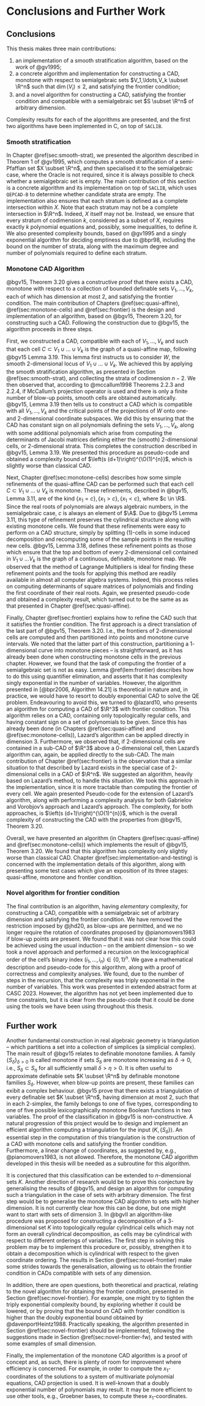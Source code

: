 # Conclusions and Further Work {#sec:conclusions}

## Conclusions

This thesis makes three main contributions:

1. an implementation of a smooth stratification algorithm, based on the work of @gv1995;
1. a concrete algorithm and implementation for constructing a CAD, monotone with respect to semialgebraic sets $V_1,\ldots,V_k \subset \R^n$ such that $\dim(V_i) \le 2$, and satisfying the frontier condition;
1. and a novel algorithm for constructing a CAD, satisfying the frontier condition and compatible with a semialgebraic set $S \subset \R^n$ of arbitrary dimension.

Complexity results for each of the algorithms are presented, and the first two algorithms have been implemented in C, on top of `SACLIB`.

### Smooth stratification

In Chapter \@ref(sec:smooth-strat), we presented the algorithm described in Theorem 1 of @gv1995, which computes a smooth stratification of a semi-Pfaffian set $X \subset \R^n$, and then specialised it to the semialgebraic case, where the Oracle is not required, since it is always possible to check whether a semialgebraic set is empty. The main contribution of this section is a concrete algorithm and its implementation on top of `SACLIB`, which uses `QEPCAD-B` to determine whether candidate strata are empty. The implementation also ensures that each stratum is defined as a complete intersection within $X$. Note that each stratum may not be a complete intersection in $\R^n$. Indeed, $X$ itself may not be. Instead, we ensure that every stratum of codimension $k$, considered as a subset of $X$, requires exactly $k$ polynomial equations and, possibly, some inequalities, to define it.
We also presented complexity bounds, based on @gv1995 and a singly exponential algorithm for deciding emptiness due to @bpr98, including the bound on the number of strata, along with the maximum degree and number of polynomials required to define each stratum.

### Monotone CAD Algorithm

@bgv15, Theorem 3.20 gives a constructive proof that there exists a CAD, monotone with respect to a collection of bounded definable sets $V_1,\ldots,V_k$, each of which has dimension at most $2$, and satisfying the frontier condition. The main contribution of Chapters \@ref(sec:quasi-affine), \@ref(sec:monotone-cells) and \@ref(sec:frontier) is the design and implementation of an algorithm, based on @bgv15, Theorem 3.20, for constructing such a CAD. Following the construction due to @bgv15, the algorithm proceeds in three steps.

First, we constructed a CAD, compatible with each of $V_1,\ldots,V_k$ and such that each cell $C \subset V_1 \cup \ldots \cup V_k$ is the graph of a quasi-affine map, following @bgv15 Lemma 3.19. This lemma first instructs us to consider $W$, the smooth $2$-dimensional locus of $V_1 \cup \ldots \cup V_k$.
We achieved this by applying the smooth stratification algorithm, as presented in Section \@ref(sec:smooth-strat), and collecting the strata of codimension $n-2$.
We then observed that, according to @mccallum1998 Theorems 2.2.3 and 2.2.4, if McCallum's projection operator is used and there is only a finite number of blow-up points, smooth cells are obtained automatically.
@bgv15, Lemma 3.19 then tells us to construct a CAD which is compatible with all $V_1,\ldots,V_k$ and the critical
points of the projections of $W$ onto one- and $2$-dimensional coordinate subspaces. 
We did this by ensuring that the CAD has constant sign on all polynomials defining the sets $V_1,\ldots,V_k$, along with some additional polynomials which arise from computing the determinants of Jacobi matrices defining either the (smooth) $2$-dimensional cells, or $2$-dimensional strata.
This completes the construction described in @bgv15, Lemma 3.19. 
We presented this procedure as pseudo-code and obtained a complexity bound of
$\left(s (d+1)\right)^{\O(1)^{n}}$, which is slightly worse than classical CAD.

Next, Chapter \@ref(sec:monotone-cells) describes how some simple refinements of the quasi-affine CAD can be performed such that each cell $C \subset V_1 \cup \ldots \cup V_k$ is monotone. These refinements, described in @bgv15, Lemma 3.11, are of the kind $\{ x_1 = c \}, \{ x_1 > c \}, \{ x_1 < c \}$, where $c \in \R$. 
Since the real roots of polynomials are always algebraic numbers, in the semialgebraic case, $c$ is always an element of $\A$. Due to @bgv15 Lemma 3.11, this type of refinement preserves the cylindrical structure along with existing monotone cells.
We found that these refinements were easy to perform on a CAD structure, simply by splitting $(1)$-cells in some induced decomposition and recomputing some of the sample points in the resulting new cells.
@bgv15, Lemma 3.18, defines these refinement points as those which ensure that the top and bottom of every $2$-dimensional cell contained in $V_1\cup \ldots V_k$ is the graph of a continuous, definable, monotone map. 
We observed that the method of Lagrange Multipliers is ideal for finding these refinement points and the tools for applying this method are readily available in almost all computer algebra systems. 
Indeed, this process relies on computing determinants of square matrices of polynomials and finding the first coordinate of their real roots.
Again, we presented pseudo-code and obtained a complexity result, which turned out to be the same as as that presented in Chapter \@ref(sec:quasi-affine).

Finally, Chapter \@ref(sec:frontier) explains how to refine the CAD such that it satisfies the frontier condition. 
The first approach is a direct translation of the last part of @bgv15, Theorem 3.20. I.e., the frontiers of $2$-dimensional
cells are computed and then partitioned into points and monotone curve intervals. 
We noted that the latter part of this construction,
partitioning a $1$-dimensional curve into monotone pieces -- is straightforward, as it has already been done when constructing monotone cells in the previous chapter.
However, we found that the task of computing the frontier of a semialgebraic set is not as easy. Lemma \@ref(lem:frontier) describes how to do this using quantifier elimination, and asserts that it has complexity singly exponential in the number of variables. However, the algorithm presented in [@bpr2006, Algorithm 14.21] is theoretical in nature and, in practice, we would have to resort to doubly exponential CAD to solve the QE problem.
Endeavouring to avoid this, we turned to @lazard10, who presents an algorithm for computing a CAD of $\R^3$ with
frontier condition. This algorithm relies on a CAD, containing only topologically regular cells, and having constant
sign on a set of polynomials to be given. Since this has already been done (in Chapters \@ref(sec:quasi-affine) and
\@ref(sec:monotone-cells)), Lazard's algorithm can be applied directly in dimension $3$. 
Furthermore, we observed that, if $2$-dimensional
cells are contained in a sub-CAD of $\R^3$ above a $0$-dimensional cell, then Lazard's algorithm can, again, be applied directly to the sub-CAD.
The main contribution of Chapter \@ref(sec:frontier) is the observation that a similar situation to that described by Lazard exists in the special case of $2$-dimensional cells in a CAD of $\R^n$. We suggested an algorithm, heavily based on Lazard's method, to handle this situation.
We took this approach in the implementation, since it is more tractable than computing the frontier of every cell.
We again presented Pseudo-code for the extension of Lazard's algorithm, along with performing a complexity analysis for both Gabrielov and Vorobjov's approach and Lazard's approach. 
The complexity, for both approaches, is $\left(s (d+1)\right)^{\O(1)^{n}}$, which is the overall complexity of constructing the CAD with the properties from @bgv15, Theorem 3.20.

Overall, we have presented an algorithm (in Chapters \@ref(sec:quasi-affine) and \@ref(sec:monotone-cells)) which implements the result of @bgv15, Theorem 3.20. We found that this algorithm has complexity only slightly worse than classical CAD.
Chapter \@ref(sec:implementation-and-testing) is concerned with the implementation details of this algorithm, along with presenting some test cases which give an exposition of its three stages: quasi-affine, monotone and frontier condition.

### Novel algorithm for frontier condition

The final contribution is an algorithm, having *elementary* complexity, for constructing a CAD, compatible with a semialgebraic set of arbitrary dimension and satisfying the frontier condition.
We have removed the restriction imposed by @jhd20, as blow-ups are permitted, and we no longer require the rotation of coordinates proposed by @pianomovers1983 if blow-up points are present.
We found that it was not clear how this could be achieved using the usual induction -- on the ambient dimension -- so we took a novel approach
and performed a recursion on the lexicographical order of the cell's binary index $(i_1,\ldots,i_n) \in \{0,1\}^n$. 
We gave a mathematical description and pseudo-code for this algorithm, along with a proof of correctness and complexity analyses.
We found, due to the number of steps in the recursion, that the complexity was triply exponential in the number of variables.
This work was presented in extended abstract form at CASC 2023. 
However, the algorithm has not yet been implemented due to time constraints, but it is clear from the pseudo-code that it could be done using the tools we have been using throughout this thesis.

## Further work

Another fundamental construction in real algebraic geometry is triangulation -- which partitions a set into a collection of simplices (a simplicial complex).
The main result of @bgv15 relates to definable monotone families.
A family $\{ S_\delta \}_{\delta >0}$ is called monotone if sets $S_\delta$ are monotone
increasing as $\delta \to 0$, i.e., $S_\delta \subset S_\eta$ for all sufficiently small $\delta > \eta >0$.
It is often useful to approximate definable sets $K \subset \R^n$ by definable monotone families $S_{\delta}$. However, when blow-up points are present, these families can exibit a complex behaviour.
@bgv15 prove that there exists a triangulation of every definable set $K \subset \R^n$, having dimension at most $2$, such that in each $2$-simplex, the family belongs to one of five types, corresponding to one of five possible lexicographically monotone Boolean functions in two variables.
The proof of the classification in @bgv15 is non-constructive.
A natural progression of this project would be to design and implement an efficient
algorithm computing a triangulation for the input $(K, \{ S_\delta \})$.
An essential step in the computation of this triangulation is the construction of a CAD with monotone cells and satisfying the frontier condition. Furthermore, a linear change of coordinates, as suggested by, e.g., @pianomovers1983, is not allowed. Therefore, the monotone CAD algorithm developed in this thesis will be needed as a subroutine for this algorithm.

It is conjectured that this classification can be extended to $n$-dimensional sets $K$.
Another direction of research would be to prove this conjecture by generalising the results of @bgv15, and design an algorithm for computing such a triangulation in the case of sets with arbitrary dimension.
The first step would be to generalise the monotone CAD algorithm to sets with higher dimension.
It is not currently clear how this can be done, but one might want to start with sets of dimension $3$.
In @bgvII an algorithm-like procedure was proposed for constructing a decomposition of a $3$-dimensional set $K$
into topologically regular cylindrical cells which may not form an overall cylindrical decomposition, as cells may be cylindrical with respect to different orderings of variables.
The first step in solving this problem may be to implement this procedure or, possibly, strengthen it to obtain a decomposition which is cylindrical with respect to the given coordinate ordering.
The results in Section \@ref(sec:novel-frontier) make some strides towards the generalisation, allowing us to obtain the frontier condition in CADs compatible with sets of any dimension.

In addition, there are open questions, both theoretical and practical, relating to the novel algorithm for obtaining the frontier condition, presented in Section \@ref(sec:novel-frontier). For example, one might try to tighten the triply exponential complexity bound, by exploring whether it could be lowered, or by proving that the bound on CAD with frontier condition is higher than the doubly exponential bound obtained by @davenportHeintz1988. Practically speaking, the algorithm presented in Section \@ref(sec:novel-frontier) should be implemented, following the suggestions made in Section \@ref(sec:novel-frontier-fw), and tested with some examples of small dimension.

Finally, the implementation of the monotone CAD algorithm is a proof of concept and, as such, there is plenty of room for improvement where efficiency is concerned. For example, in order to compute the $x_1$-coordinates of the solutions to a system of multivariate polynomial equations, CAD projection is used. It is well-known that a doubly exponential number of polynomials may result. It may be more efficient to use other tools, e.g., Groebner bases, to compute these $x_1$-coordinates.


